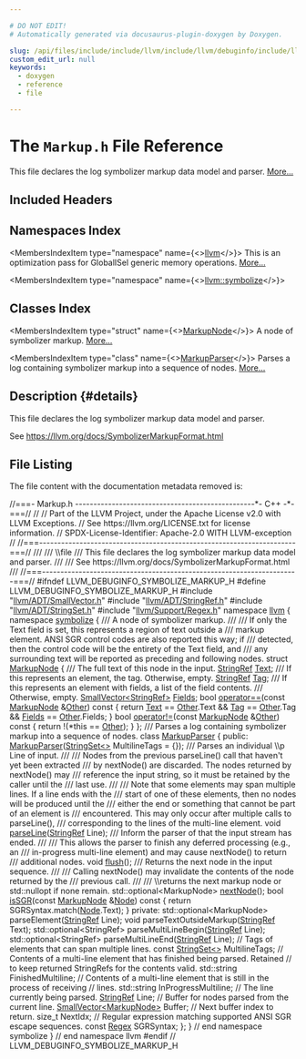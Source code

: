 ```yaml
---

# DO NOT EDIT!
# Automatically generated via docusaurus-plugin-doxygen by Doxygen.

slug: /api/files/include/include/llvm/include/llvm/debuginfo/include/llvm/debuginfo/symbolize/markup-h
custom_edit_url: null
keywords:
  - doxygen
  - reference
  - file

---
```





# The `Markup.h` File Reference

<DoxygenPage pluginConfig={pluginConfig}>

This file declares the log symbolizer markup data model and parser. <a href="#details">More...</a>

## Included Headers

<IncludesList>
<IncludesListItem
  filePath="llvm/ADT/SmallVector.h"
  permalink="/docs/api/files/include/include/llvm/include/llvm/adt/smallvector-h"
  isLocal="true" />
<IncludesListItem
  filePath="llvm/ADT/StringRef.h"
  permalink="/docs/api/files/include/include/llvm/include/llvm/adt/stringref-h"
  isLocal="true" />
<IncludesListItem
  filePath="llvm/ADT/StringSet.h"
  permalink="/docs/api/files/include/include/llvm/include/llvm/adt/stringset-h"
  isLocal="true" />
<IncludesListItem
  filePath="llvm/Support/Regex.h"
  permalink="/docs/api/files/include/include/llvm/include/llvm/support/regex-h"
  isLocal="true" />
</IncludesList>

## Namespaces Index

<MembersIndex>

<MembersIndexItem
  type="namespace"
  name={<><a href="/docs/api/namespaces/llvm">llvm</a></>}>
This is an optimization pass for GlobalISel generic memory operations. <a href="/docs/api/namespaces/llvm/#details">More...</a>
</MembersIndexItem>

<MembersIndexItem
  type="namespace"
  name={<><a href="/docs/api/namespaces/llvm/symbolize">llvm::symbolize</a></>}>
</MembersIndexItem>

</MembersIndex>

## Classes Index

<MembersIndex>

<MembersIndexItem
  type="struct"
  name={<><a href="/docs/api/structs/llvm/symbolize/markupnode">MarkupNode</a></>}>
A node of symbolizer markup. <a href="/docs/api/structs/llvm/symbolize/markupnode/#details">More...</a>
</MembersIndexItem>

<MembersIndexItem
  type="class"
  name={<><a href="/docs/api/classes/llvm/symbolize/markupparser">MarkupParser</a></>}>
Parses a log containing symbolizer markup into a sequence of nodes. <a href="/docs/api/classes/llvm/symbolize/markupparser/#details">More...</a>
</MembersIndexItem>

</MembersIndex>

## Description {#details}

This file declares the log symbolizer markup data model and parser.

See <a href="https://llvm.org/docs/SymbolizerMarkupFormat.html">https://llvm.org/docs/SymbolizerMarkupFormat.html</a>

## File Listing

The file content with the documentation metadata removed is:

<ProgramListing>

<Link id="l00001" /><CodeLine lineNumber="1"><Highlight kind="comment">//===- Markup.h -------------------------------------------------&#42;- C++ -&#42;-===//</Highlight><Highlight kind="normal"></Highlight></CodeLine>
<Link id="l00002" /><CodeLine lineNumber="2"><Highlight kind="normal"></Highlight><Highlight kind="comment">//</Highlight><Highlight kind="normal"></Highlight></CodeLine>
<Link id="l00003" /><CodeLine lineNumber="3"><Highlight kind="normal"></Highlight><Highlight kind="comment">// Part of the LLVM Project, under the Apache License v2.0 with LLVM Exceptions.</Highlight><Highlight kind="normal"></Highlight></CodeLine>
<Link id="l00004" /><CodeLine lineNumber="4"><Highlight kind="normal"></Highlight><Highlight kind="comment">// See https://llvm.org/LICENSE.txt for license information.</Highlight><Highlight kind="normal"></Highlight></CodeLine>
<Link id="l00005" /><CodeLine lineNumber="5"><Highlight kind="normal"></Highlight><Highlight kind="comment">// SPDX-License-Identifier: Apache-2.0 WITH LLVM-exception</Highlight><Highlight kind="normal"></Highlight></CodeLine>
<Link id="l00006" /><CodeLine lineNumber="6"><Highlight kind="normal"></Highlight><Highlight kind="comment">//</Highlight><Highlight kind="normal"></Highlight></CodeLine>
<Link id="l00007" /><CodeLine lineNumber="7"><Highlight kind="normal"></Highlight><Highlight kind="comment">//===----------------------------------------------------------------------===//</Highlight><Highlight kind="comment"></Highlight></CodeLine>
<Link id="l00008" /><CodeLine lineNumber="8"><Highlight kind="comment">///</Highlight></CodeLine>
<Link id="l00009" /><CodeLine lineNumber="9"><Highlight kind="comment">/// \\file</Highlight></CodeLine>
<Link id="l00010" /><CodeLine lineNumber="10"><Highlight kind="comment">/// This file declares the log symbolizer markup data model and parser.</Highlight></CodeLine>
<Link id="l00011" /><CodeLine lineNumber="11"><Highlight kind="comment">///</Highlight></CodeLine>
<Link id="l00012" /><CodeLine lineNumber="12"><Highlight kind="comment">/// See https://llvm.org/docs/SymbolizerMarkupFormat.html</Highlight></CodeLine>
<Link id="l00013" /><CodeLine lineNumber="13"><Highlight kind="comment">///</Highlight><Highlight kind="normal"></Highlight></CodeLine>
<Link id="l00014" /><CodeLine lineNumber="14"><Highlight kind="normal"></Highlight><Highlight kind="comment">//===----------------------------------------------------------------------===//</Highlight><Highlight kind="normal"></Highlight></CodeLine>
<Link id="l00015" /><CodeLine lineNumber="15"><Highlight kind="normal"></Highlight></CodeLine>
<Link id="l00016" /><CodeLine lineNumber="16"><Highlight kind="normal"></Highlight><Highlight kind="preprocessor">#ifndef LLVM&#95;DEBUGINFO&#95;SYMBOLIZE&#95;MARKUP&#95;H</Highlight><Highlight kind="normal"></Highlight></CodeLine>
<Link id="l00017" /><CodeLine lineNumber="17"><Highlight kind="normal"></Highlight><Highlight kind="preprocessor">#define LLVM&#95;DEBUGINFO&#95;SYMBOLIZE&#95;MARKUP&#95;H</Highlight><Highlight kind="normal"></Highlight></CodeLine>
<Link id="l00018" /><CodeLine lineNumber="18"><Highlight kind="normal"></Highlight></CodeLine>
<Link id="l00019" /><CodeLine lineNumber="19"><Highlight kind="normal"></Highlight><Highlight kind="preprocessor">#include &quot;<a href="/docs/api/files/include/include/llvm/include/llvm/adt/smallvector-h">llvm/ADT/SmallVector.h</a>&quot;</Highlight><Highlight kind="normal"></Highlight></CodeLine>
<Link id="l00020" /><CodeLine lineNumber="20"><Highlight kind="normal"></Highlight><Highlight kind="preprocessor">#include &quot;<a href="/docs/api/files/include/include/llvm/include/llvm/adt/stringref-h">llvm/ADT/StringRef.h</a>&quot;</Highlight><Highlight kind="normal"></Highlight></CodeLine>
<Link id="l00021" /><CodeLine lineNumber="21"><Highlight kind="normal"></Highlight><Highlight kind="preprocessor">#include &quot;<a href="/docs/api/files/include/include/llvm/include/llvm/adt/stringset-h">llvm/ADT/StringSet.h</a>&quot;</Highlight><Highlight kind="normal"></Highlight></CodeLine>
<Link id="l00022" /><CodeLine lineNumber="22"><Highlight kind="normal"></Highlight><Highlight kind="preprocessor">#include &quot;<a href="/docs/api/files/include/include/llvm/include/llvm/support/regex-h">llvm/Support/Regex.h</a>&quot;</Highlight><Highlight kind="normal"></Highlight></CodeLine>
<Link id="l00023" /><CodeLine lineNumber="23"><Highlight kind="normal"></Highlight></CodeLine>
<Link id="l00024" /><CodeLine lineNumber="24"><Highlight kind="normal"></Highlight><Highlight kind="keyword">namespace </Highlight><Highlight kind="normal"><a href="/docs/api/namespaces/llvm">llvm</a> &#123;</Highlight></CodeLine>
<Link id="l00025" /><CodeLine lineNumber="25"><Highlight kind="normal"></Highlight><Highlight kind="keyword">namespace </Highlight><Highlight kind="normal"><a href="/docs/api/namespaces/llvm/symbolize">symbolize</a> &#123;</Highlight></CodeLine>
<Link id="l00026" /><CodeLine lineNumber="26"><Highlight kind="normal"></Highlight><Highlight kind="comment"></Highlight></CodeLine>
<Link id="l00027" /><CodeLine lineNumber="27"><Highlight kind="comment">/// A node of symbolizer markup.</Highlight></CodeLine>
<Link id="l00028" /><CodeLine lineNumber="28"><Highlight kind="comment">///</Highlight></CodeLine>
<Link id="l00029" /><CodeLine lineNumber="29"><Highlight kind="comment">/// If only the Text field is set, this represents a region of text outside a</Highlight></CodeLine>
<Link id="l00030" /><CodeLine lineNumber="30"><Highlight kind="comment">/// markup element. ANSI SGR control codes are also reported this way; if</Highlight></CodeLine>
<Link id="l00031" /><CodeLine lineNumber="31"><Highlight kind="comment">/// detected, then the control code will be the entirety of the Text field, and</Highlight></CodeLine>
<Link id="l00032" /><CodeLine lineNumber="32"><Highlight kind="comment">/// any surrounding text will be reported as preceding and following nodes.</Highlight><Highlight kind="normal"></Highlight></CodeLine>
<Link id="l00033" /><CodeLine lineNumber="33" lineLink="/docs/api/structs/llvm/symbolize/markupnode"><Highlight kind="normal"></Highlight><Highlight kind="keyword">struct </Highlight><Highlight kind="normal"><a href="/docs/api/structs/llvm/symbolize/markupnode">MarkupNode</a> &#123;</Highlight><Highlight kind="comment"></Highlight></CodeLine>
<Link id="l00034" /><CodeLine lineNumber="34"><Highlight kind="comment">  /// The full text of this node in the input.</Highlight><Highlight kind="normal"></Highlight></CodeLine>
<Link id="l00035" /><CodeLine lineNumber="35" lineLink="/docs/api/structs/llvm/symbolize/markupnode/#a08a692ebc984aae6e9584fc5abee8826"><Highlight kind="normal">  <a href="/docs/api/classes/llvm/stringref">StringRef</a> <a href="/docs/api/structs/llvm/symbolize/markupnode/#a08a692ebc984aae6e9584fc5abee8826">Text</a>;</Highlight></CodeLine>
<Link id="l00036" /><CodeLine lineNumber="36"><Highlight kind="normal"></Highlight><Highlight kind="comment"></Highlight></CodeLine>
<Link id="l00037" /><CodeLine lineNumber="37"><Highlight kind="comment">  /// If this represents an element, the tag. Otherwise, empty.</Highlight><Highlight kind="normal"></Highlight></CodeLine>
<Link id="l00038" /><CodeLine lineNumber="38" lineLink="/docs/api/structs/llvm/symbolize/markupnode/#ac8216cbf796717c6e416b2fcdbdaf84c"><Highlight kind="normal">  <a href="/docs/api/classes/llvm/stringref">StringRef</a> <a href="/docs/api/structs/llvm/symbolize/markupnode/#ac8216cbf796717c6e416b2fcdbdaf84c">Tag</a>;</Highlight></CodeLine>
<Link id="l00039" /><CodeLine lineNumber="39"><Highlight kind="normal"></Highlight><Highlight kind="comment"></Highlight></CodeLine>
<Link id="l00040" /><CodeLine lineNumber="40"><Highlight kind="comment">  /// If this represents an element with fields, a list of the field contents.</Highlight></CodeLine>
<Link id="l00041" /><CodeLine lineNumber="41"><Highlight kind="comment">  /// Otherwise, empty.</Highlight><Highlight kind="normal"></Highlight></CodeLine>
<Link id="l00042" /><CodeLine lineNumber="42" lineLink="/docs/api/structs/llvm/symbolize/markupnode/#a1efb13366184ee46411461e8b08c0e54"><Highlight kind="normal">  <a href="/docs/api/classes/llvm/smallvector">SmallVector&lt;StringRef&gt;</a> <a href="/docs/api/structs/llvm/symbolize/markupnode/#a1efb13366184ee46411461e8b08c0e54">Fields</a>;</Highlight></CodeLine>
<Link id="l00043" /><CodeLine lineNumber="43"><Highlight kind="normal"></Highlight></CodeLine>
<Link id="l00044" /><CodeLine lineNumber="44" lineLink="/docs/api/structs/llvm/symbolize/markupnode/#ac9d48b37f99d9aaaa892ec3f575493c1"><Highlight kind="normal">  </Highlight><Highlight kind="keywordtype">bool</Highlight><Highlight kind="normal"> <a href="/docs/api/structs/llvm/symbolize/markupnode/#ac9d48b37f99d9aaaa892ec3f575493c1">operator==</a>(</Highlight><Highlight kind="keyword">const</Highlight><Highlight kind="normal"> <a href="/docs/api/structs/llvm/symbolize/markupnode">MarkupNode</a> &amp;<a href="/docs/api/namespaces/llvm/#a9eb4f5b98b70ee4fab9614ed58282c1fa6311ae17c1ee52b36e68aaf4ad066387">Other</a>)</Highlight><Highlight kind="keyword"> const </Highlight><Highlight kind="normal">&#123;</Highlight></CodeLine>
<Link id="l00045" /><CodeLine lineNumber="45"><Highlight kind="normal">    </Highlight><Highlight kind="keywordflow">return</Highlight><Highlight kind="normal"> <a href="/docs/api/structs/llvm/symbolize/markupnode/#a08a692ebc984aae6e9584fc5abee8826">Text</a> == <a href="/docs/api/namespaces/llvm/#a9eb4f5b98b70ee4fab9614ed58282c1fa6311ae17c1ee52b36e68aaf4ad066387">Other</a>.Text &amp;&amp; <a href="/docs/api/structs/llvm/symbolize/markupnode/#ac8216cbf796717c6e416b2fcdbdaf84c">Tag</a> == <a href="/docs/api/namespaces/llvm/#a9eb4f5b98b70ee4fab9614ed58282c1fa6311ae17c1ee52b36e68aaf4ad066387">Other</a>.Tag &amp;&amp; <a href="/docs/api/structs/llvm/symbolize/markupnode/#a1efb13366184ee46411461e8b08c0e54">Fields</a> == <a href="/docs/api/namespaces/llvm/#a9eb4f5b98b70ee4fab9614ed58282c1fa6311ae17c1ee52b36e68aaf4ad066387">Other</a>.Fields;</Highlight></CodeLine>
<Link id="l00046" /><CodeLine lineNumber="46"><Highlight kind="normal">  &#125;</Highlight></CodeLine>
<Link id="l00047" /><CodeLine lineNumber="47" lineLink="/docs/api/structs/llvm/symbolize/markupnode/#a0fa9680fba5bf11f3db4ac5de81af5d4"><Highlight kind="normal">  </Highlight><Highlight kind="keywordtype">bool</Highlight><Highlight kind="normal"> <a href="/docs/api/structs/llvm/symbolize/markupnode/#a0fa9680fba5bf11f3db4ac5de81af5d4">operator!=</a>(</Highlight><Highlight kind="keyword">const</Highlight><Highlight kind="normal"> <a href="/docs/api/structs/llvm/symbolize/markupnode">MarkupNode</a> &amp;<a href="/docs/api/namespaces/llvm/#a9eb4f5b98b70ee4fab9614ed58282c1fa6311ae17c1ee52b36e68aaf4ad066387">Other</a>)</Highlight><Highlight kind="keyword"> const </Highlight><Highlight kind="normal">&#123; </Highlight><Highlight kind="keywordflow">return</Highlight><Highlight kind="normal"> !(&#42;</Highlight><Highlight kind="keyword">this</Highlight><Highlight kind="normal"> == <a href="/docs/api/namespaces/llvm/#a9eb4f5b98b70ee4fab9614ed58282c1fa6311ae17c1ee52b36e68aaf4ad066387">Other</a>); &#125;</Highlight></CodeLine>
<Link id="l00048" /><CodeLine lineNumber="48"><Highlight kind="normal">&#125;;</Highlight></CodeLine>
<Link id="l00049" /><CodeLine lineNumber="49"><Highlight kind="normal"></Highlight><Highlight kind="comment"></Highlight></CodeLine>
<Link id="l00050" /><CodeLine lineNumber="50"><Highlight kind="comment">/// Parses a log containing symbolizer markup into a sequence of nodes.</Highlight><Highlight kind="normal"></Highlight></CodeLine>
<Link id="l00051" /><CodeLine lineNumber="51" lineLink="/docs/api/classes/llvm/symbolize/markupparser"><Highlight kind="normal"></Highlight><Highlight kind="keyword">class </Highlight><Highlight kind="normal"><a href="/docs/api/classes/llvm/symbolize/markupparser/#a6a77ded267a2d238bf5f1e9c3a78dc96">MarkupParser</a> &#123;</Highlight></CodeLine>
<Link id="l00052" /><CodeLine lineNumber="52"><Highlight kind="normal"></Highlight><Highlight kind="keyword">public</Highlight><Highlight kind="normal">:</Highlight></CodeLine>
<Link id="l00053" /><CodeLine lineNumber="53"><Highlight kind="normal">  <a href="/docs/api/classes/llvm/symbolize/markupparser/#a6a77ded267a2d238bf5f1e9c3a78dc96">MarkupParser</a>(<a href="/docs/api/classes/llvm/stringset">StringSet&lt;&gt;</a> MultilineTags = &#123;&#125;);</Highlight></CodeLine>
<Link id="l00054" /><CodeLine lineNumber="54"><Highlight kind="normal"></Highlight><Highlight kind="comment"></Highlight></CodeLine>
<Link id="l00055" /><CodeLine lineNumber="55"><Highlight kind="comment">  /// Parses an individual \\p Line of input.</Highlight></CodeLine>
<Link id="l00056" /><CodeLine lineNumber="56"><Highlight kind="comment">  ///</Highlight></CodeLine>
<Link id="l00057" /><CodeLine lineNumber="57"><Highlight kind="comment">  /// Nodes from the previous parseLine() call that haven&#39;t yet been extracted</Highlight></CodeLine>
<Link id="l00058" /><CodeLine lineNumber="58"><Highlight kind="comment">  /// by nextNode() are discarded. The nodes returned by nextNode() may</Highlight></CodeLine>
<Link id="l00059" /><CodeLine lineNumber="59"><Highlight kind="comment">  /// reference the input string, so it must be retained by the caller until the</Highlight></CodeLine>
<Link id="l00060" /><CodeLine lineNumber="60"><Highlight kind="comment">  /// last use.</Highlight></CodeLine>
<Link id="l00061" /><CodeLine lineNumber="61"><Highlight kind="comment">  ///</Highlight></CodeLine>
<Link id="l00062" /><CodeLine lineNumber="62"><Highlight kind="comment">  /// Note that some elements may span multiple lines. If a line ends with the</Highlight></CodeLine>
<Link id="l00063" /><CodeLine lineNumber="63"><Highlight kind="comment">  /// start of one of these elements, then no nodes will be produced until the</Highlight></CodeLine>
<Link id="l00064" /><CodeLine lineNumber="64"><Highlight kind="comment">  /// either the end or something that cannot be part of an element is</Highlight></CodeLine>
<Link id="l00065" /><CodeLine lineNumber="65"><Highlight kind="comment">  /// encountered. This may only occur after multiple calls to parseLine(),</Highlight></CodeLine>
<Link id="l00066" /><CodeLine lineNumber="66"><Highlight kind="comment">  /// corresponding to the lines of the multi-line element.</Highlight><Highlight kind="normal"></Highlight></CodeLine>
<Link id="l00067" /><CodeLine lineNumber="67"><Highlight kind="normal">  </Highlight><Highlight kind="keywordtype">void</Highlight><Highlight kind="normal"> <a href="/docs/api/classes/llvm/symbolize/markupparser/#af65477d093fd230a78c34132fd3a6546">parseLine</a>(<a href="/docs/api/classes/llvm/stringref">StringRef</a> Line);</Highlight></CodeLine>
<Link id="l00068" /><CodeLine lineNumber="68"><Highlight kind="normal"></Highlight><Highlight kind="comment"></Highlight></CodeLine>
<Link id="l00069" /><CodeLine lineNumber="69"><Highlight kind="comment">  /// Inform the parser of that the input stream has ended.</Highlight></CodeLine>
<Link id="l00070" /><CodeLine lineNumber="70"><Highlight kind="comment">  ///</Highlight></CodeLine>
<Link id="l00071" /><CodeLine lineNumber="71"><Highlight kind="comment">  /// This allows the parser to finish any deferred processing (e.g., an</Highlight></CodeLine>
<Link id="l00072" /><CodeLine lineNumber="72"><Highlight kind="comment">  /// in-progress multi-line element) and may cause nextNode() to return</Highlight></CodeLine>
<Link id="l00073" /><CodeLine lineNumber="73"><Highlight kind="comment">  /// additional nodes.</Highlight><Highlight kind="normal"></Highlight></CodeLine>
<Link id="l00074" /><CodeLine lineNumber="74"><Highlight kind="normal">  </Highlight><Highlight kind="keywordtype">void</Highlight><Highlight kind="normal"> <a href="/docs/api/classes/llvm/symbolize/markupparser/#a2cb494b6794b875a17f4b0ddb5f858af">flush</a>();</Highlight></CodeLine>
<Link id="l00075" /><CodeLine lineNumber="75"><Highlight kind="normal"></Highlight><Highlight kind="comment"></Highlight></CodeLine>
<Link id="l00076" /><CodeLine lineNumber="76"><Highlight kind="comment">  /// Returns the next node in the input sequence.</Highlight></CodeLine>
<Link id="l00077" /><CodeLine lineNumber="77"><Highlight kind="comment">  ///</Highlight></CodeLine>
<Link id="l00078" /><CodeLine lineNumber="78"><Highlight kind="comment">  /// Calling nextNode() may invalidate the contents of the node returned by the</Highlight></CodeLine>
<Link id="l00079" /><CodeLine lineNumber="79"><Highlight kind="comment">  /// previous call.</Highlight></CodeLine>
<Link id="l00080" /><CodeLine lineNumber="80"><Highlight kind="comment">  ///</Highlight></CodeLine>
<Link id="l00081" /><CodeLine lineNumber="81"><Highlight kind="comment">  /// \\returns the next markup node or std::nullopt if none remain.</Highlight><Highlight kind="normal"></Highlight></CodeLine>
<Link id="l00082" /><CodeLine lineNumber="82"><Highlight kind="normal">  std::optional&lt;MarkupNode&gt; <a href="/docs/api/classes/llvm/symbolize/markupparser/#a1eaa76c1f1e142ff478fe1ac0196cab9">nextNode</a>();</Highlight></CodeLine>
<Link id="l00083" /><CodeLine lineNumber="83"><Highlight kind="normal"></Highlight></CodeLine>
<Link id="l00084" /><CodeLine lineNumber="84" lineLink="/docs/api/classes/llvm/symbolize/markupparser/#a31a48c7806aabb3e20030a142f2f05f5"><Highlight kind="normal">  </Highlight><Highlight kind="keywordtype">bool</Highlight><Highlight kind="normal"> <a href="/docs/api/classes/llvm/symbolize/markupparser/#a31a48c7806aabb3e20030a142f2f05f5">isSGR</a>(</Highlight><Highlight kind="keyword">const</Highlight><Highlight kind="normal"> <a href="/docs/api/structs/llvm/symbolize/markupnode">MarkupNode</a> &amp;<a href="/docs/api/classes/node">Node</a>)</Highlight><Highlight kind="keyword"> const </Highlight><Highlight kind="normal">&#123;</Highlight></CodeLine>
<Link id="l00085" /><CodeLine lineNumber="85"><Highlight kind="normal">    </Highlight><Highlight kind="keywordflow">return</Highlight><Highlight kind="normal"> SGRSyntax.match(<a href="/docs/api/classes/node">Node</a>.Text);</Highlight></CodeLine>
<Link id="l00086" /><CodeLine lineNumber="86"><Highlight kind="normal">  &#125;</Highlight></CodeLine>
<Link id="l00087" /><CodeLine lineNumber="87"><Highlight kind="normal"></Highlight></CodeLine>
<Link id="l00088" /><CodeLine lineNumber="88"><Highlight kind="normal"></Highlight><Highlight kind="keyword">private</Highlight><Highlight kind="normal">:</Highlight></CodeLine>
<Link id="l00089" /><CodeLine lineNumber="89"><Highlight kind="normal">  std::optional&lt;MarkupNode&gt; parseElement(<a href="/docs/api/classes/llvm/stringref">StringRef</a> Line);</Highlight></CodeLine>
<Link id="l00090" /><CodeLine lineNumber="90"><Highlight kind="normal">  </Highlight><Highlight kind="keywordtype">void</Highlight><Highlight kind="normal"> parseTextOutsideMarkup(<a href="/docs/api/classes/llvm/stringref">StringRef</a> Text);</Highlight></CodeLine>
<Link id="l00091" /><CodeLine lineNumber="91"><Highlight kind="normal">  std::optional&lt;StringRef&gt; parseMultiLineBegin(<a href="/docs/api/classes/llvm/stringref">StringRef</a> Line);</Highlight></CodeLine>
<Link id="l00092" /><CodeLine lineNumber="92"><Highlight kind="normal">  std::optional&lt;StringRef&gt; parseMultiLineEnd(<a href="/docs/api/classes/llvm/stringref">StringRef</a> Line);</Highlight></CodeLine>
<Link id="l00093" /><CodeLine lineNumber="93"><Highlight kind="normal"></Highlight></CodeLine>
<Link id="l00094" /><CodeLine lineNumber="94"><Highlight kind="normal">  </Highlight><Highlight kind="comment">// Tags of elements that can span multiple lines.</Highlight><Highlight kind="normal"></Highlight></CodeLine>
<Link id="l00095" /><CodeLine lineNumber="95"><Highlight kind="normal">  </Highlight><Highlight kind="keyword">const</Highlight><Highlight kind="normal"> <a href="/docs/api/classes/llvm/stringset">StringSet&lt;&gt;</a> MultilineTags;</Highlight></CodeLine>
<Link id="l00096" /><CodeLine lineNumber="96"><Highlight kind="normal"></Highlight></CodeLine>
<Link id="l00097" /><CodeLine lineNumber="97"><Highlight kind="normal">  </Highlight><Highlight kind="comment">// Contents of a multi-line element that has finished being parsed. Retained</Highlight><Highlight kind="normal"></Highlight></CodeLine>
<Link id="l00098" /><CodeLine lineNumber="98"><Highlight kind="normal">  </Highlight><Highlight kind="comment">// to keep returned StringRefs for the contents valid.</Highlight><Highlight kind="normal"></Highlight></CodeLine>
<Link id="l00099" /><CodeLine lineNumber="99"><Highlight kind="normal">  std::string FinishedMultiline;</Highlight></CodeLine>
<Link id="l00100" /><CodeLine lineNumber="100"><Highlight kind="normal"></Highlight></CodeLine>
<Link id="l00101" /><CodeLine lineNumber="101"><Highlight kind="normal">  </Highlight><Highlight kind="comment">// Contents of a multi-line element that is still in the process of receiving</Highlight><Highlight kind="normal"></Highlight></CodeLine>
<Link id="l00102" /><CodeLine lineNumber="102"><Highlight kind="normal">  </Highlight><Highlight kind="comment">// lines.</Highlight><Highlight kind="normal"></Highlight></CodeLine>
<Link id="l00103" /><CodeLine lineNumber="103"><Highlight kind="normal">  std::string InProgressMultiline;</Highlight></CodeLine>
<Link id="l00104" /><CodeLine lineNumber="104"><Highlight kind="normal"></Highlight></CodeLine>
<Link id="l00105" /><CodeLine lineNumber="105"><Highlight kind="normal">  </Highlight><Highlight kind="comment">// The line currently being parsed.</Highlight><Highlight kind="normal"></Highlight></CodeLine>
<Link id="l00106" /><CodeLine lineNumber="106"><Highlight kind="normal">  <a href="/docs/api/classes/llvm/stringref">StringRef</a> Line;</Highlight></CodeLine>
<Link id="l00107" /><CodeLine lineNumber="107"><Highlight kind="normal"></Highlight></CodeLine>
<Link id="l00108" /><CodeLine lineNumber="108"><Highlight kind="normal">  </Highlight><Highlight kind="comment">// Buffer for nodes parsed from the current line.</Highlight><Highlight kind="normal"></Highlight></CodeLine>
<Link id="l00109" /><CodeLine lineNumber="109"><Highlight kind="normal">  <a href="/docs/api/classes/llvm/smallvector">SmallVector&lt;MarkupNode&gt;</a> Buffer;</Highlight></CodeLine>
<Link id="l00110" /><CodeLine lineNumber="110"><Highlight kind="normal"></Highlight></CodeLine>
<Link id="l00111" /><CodeLine lineNumber="111"><Highlight kind="normal">  </Highlight><Highlight kind="comment">// Next buffer index to return.</Highlight><Highlight kind="normal"></Highlight></CodeLine>
<Link id="l00112" /><CodeLine lineNumber="112"><Highlight kind="normal">  </Highlight><Highlight kind="keywordtype">size&#95;t</Highlight><Highlight kind="normal"> NextIdx;</Highlight></CodeLine>
<Link id="l00113" /><CodeLine lineNumber="113"><Highlight kind="normal"></Highlight></CodeLine>
<Link id="l00114" /><CodeLine lineNumber="114"><Highlight kind="normal">  </Highlight><Highlight kind="comment">// Regular expression matching supported ANSI SGR escape sequences.</Highlight><Highlight kind="normal"></Highlight></CodeLine>
<Link id="l00115" /><CodeLine lineNumber="115"><Highlight kind="normal">  </Highlight><Highlight kind="keyword">const</Highlight><Highlight kind="normal"> <a href="/docs/api/classes/llvm/regex">Regex</a> SGRSyntax;</Highlight></CodeLine>
<Link id="l00116" /><CodeLine lineNumber="116"><Highlight kind="normal">&#125;;</Highlight></CodeLine>
<Link id="l00117" /><CodeLine lineNumber="117"><Highlight kind="normal"></Highlight></CodeLine>
<Link id="l00118" /><CodeLine lineNumber="118"><Highlight kind="normal">&#125; </Highlight><Highlight kind="comment">// end namespace symbolize</Highlight><Highlight kind="normal"></Highlight></CodeLine>
<Link id="l00119" /><CodeLine lineNumber="119"><Highlight kind="normal">&#125; </Highlight><Highlight kind="comment">// end namespace llvm</Highlight><Highlight kind="normal"></Highlight></CodeLine>
<Link id="l00120" /><CodeLine lineNumber="120"><Highlight kind="normal"></Highlight></CodeLine>
<Link id="l00121" /><CodeLine lineNumber="121"><Highlight kind="normal"></Highlight><Highlight kind="preprocessor">#endif </Highlight><Highlight kind="comment">// LLVM&#95;DEBUGINFO&#95;SYMBOLIZE&#95;MARKUP&#95;H</Highlight><Highlight kind="normal"></Highlight></CodeLine>

</ProgramListing>


</DoxygenPage>
